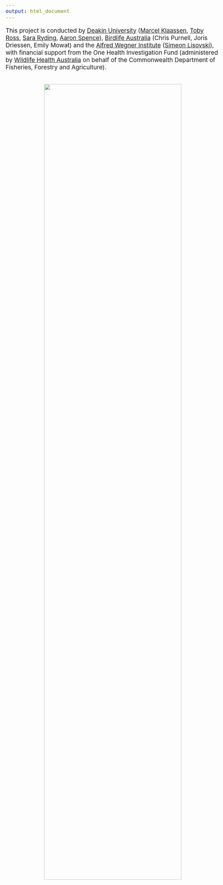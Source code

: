 ```yaml
---
output: html_document
---
```


<style type="text/css">
  body{
  font-size: 14pt;
}
</style>

This project is conducted by <a href="https://www.deakin.edu.au/" target="_blank">Deakin University</a> (<a href="https://experts.deakin.edu.au/917-marcel-klaassen"  target="_blank">Marcel Klaassen</a>, <a href="https://experts.deakin.edu.au/56468-toby-ross"  target="_blank">Toby Ross</a>, <a href="https://experts.deakin.edu.au/56468-toby-ross"  target="_blank">Sara Ryding</a>, <a href="https://experts.deakin.edu.au/9336-aaron-spence"  target="_blank">Aaron Spence</a>), <a href="https://birdlife.org.au/" target="_blank">Birdlife Australia</a> (Chris Purnell, Joris Driessen, Emily Mowat) and the <a href="https://www.awi.de" target="_blank">Alfred Wegner Institute</a> (<a href="https://www.awi.de/ueber-uns/organisation/mitarbeiter/detailseite/simeon-lisovski.html"  target="_blank">Simeon Lisovski</a>), with financial support from the One Health Investigation Fund (administered by <a href="https://wildlifehealthaustralia.com.au/" target="_blank">Wildlife Health Australia</a> on behalf of the Commonwealth Department of Fisheries, Forestry and Agriculture).

<br>
<center>![](logos_small_horizontal.png){width=80%}</center>